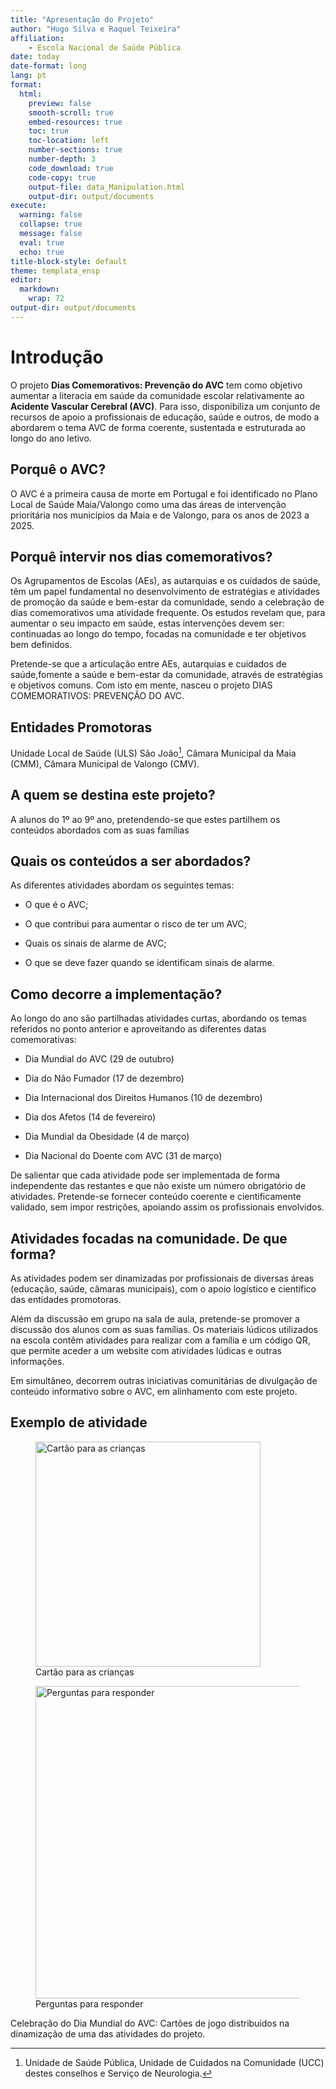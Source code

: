 ```yaml
---
title: "Apresentação do Projeto"
author: "Hugo Silva e Raquel Teixeira"
affiliation: 
    - Escola Nacional de Saúde Pública
date: today
date-format: long
lang: pt 
format:
  html:
    preview: false
    smooth-scroll: true
    embed-resources: true
    toc: true
    toc-location: left
    number-sections: true
    number-depth: 3
    code_download: true
    code-copy: true
    output-file: data_Manipulation.html
    output-dir: output/documents
execute:
  warning: false
  collapse: true
  message: false
  eval: true
  echo: true
title-block-style: default
theme: templata_ensp
editor: 
  markdown: 
    wrap: 72
output-dir: output/documents
---
```


# Introdução
O projeto **Dias Comemorativos: Prevenção do AVC** tem como objetivo aumentar a literacia em saúde da comunidade escolar relativamente ao **Acidente Vascular Cerebral (AVC)**. Para isso, disponibiliza um conjunto de recursos de apoio a profissionais de educação, saúde e outros, de modo a abordarem o tema AVC de forma coerente, sustentada e estruturada ao longo do ano letivo.

## Porquê o AVC? 
O AVC é a primeira causa de morte em Portugal e foi identificado no Plano Local de Saúde Maia/Valongo como uma das áreas de intervenção prioritária nos municípios da Maia e de Valongo, para os anos de 2023 a 2025.

## Porquê intervir nos dias comemorativos? 
Os Agrupamentos de Escolas (AEs), as autarquias e os cuidados de saúde, têm um papel fundamental no desenvolvimento de estratégias e atividades de promoção da saúde e bem-estar da comunidade, sendo a celebração de dias comemorativos uma
atividade frequente. Os estudos revelam que, para aumentar o seu impacto em saúde, estas intervenções devem ser: continuadas ao longo do tempo, focadas na comunidade e ter objetivos bem definidos.

Pretende-se que a articulação entre AEs, autarquias e cuidados de saúde,fomente a saúde e bem-estar da comunidade, através de estratégias e objetivos comuns. Com isto em mente, nasceu o projeto DIAS COMEMORATIVOS: PREVENÇÃO DO AVC.

## Entidades Promotoras 
Unidade Local de Saúde (ULS) São João[^1], Câmara Municipal da Maia (CMM), Câmara Municipal de Valongo (CMV).

[^1]: Unidade de Saúde Pública, Unidade de Cuidados na Comunidade (UCC) destes conselhos e Serviço de Neurologia.

## A quem se destina este projeto? 
A alunos do 1º ao 9º ano, pretendendo-se que estes partilhem os conteúdos abordados com as suas famílias

## Quais os conteúdos a ser abordados? 
As diferentes atividades abordam os seguintes temas:

-   O que é o AVC;

-   O que contribui para aumentar o risco de ter um AVC;

-   Quais os sinais de alarme de AVC;

-   O que se deve fazer quando se identificam sinais de alarme.

## Como decorre a implementação? 
Ao longo do ano são partilhadas atividades curtas, abordando os temas referidos no ponto anterior e aproveitando as diferentes datas comemorativas:

-   Dia Mundial do AVC (29 de outubro)

-   Dia do Não Fumador (17 de dezembro)

-   Dia Internacional dos Direitos Humanos (10 de dezembro)

-   Dia dos Afetos (14 de fevereiro)

-   Dia Mundial da Obesidade (4 de março)

-   Dia Nacional do Doente com AVC (31 de março)

De salientar que cada atividade pode ser implementada de forma independente das restantes e que não existe um número obrigatório de atividades. Pretende-se fornecer conteúdo coerente e cientificamente validado, sem impor restrições, apoiando assim os profissionais envolvidos.

## Atividades focadas na comunidade. De que forma? 
As atividades podem ser dinamizadas por profissionais de diversas áreas (educação, saúde, câmaras municipais), com o apoio logístico e científico das entidades promotoras.

Além da discussão em grupo na sala de aula, pretende-se promover a discussão dos alunos com as suas famílias. Os materiais lúdicos utilizados na escola contêm atividades para realizar com a família e um código QR, que permite aceder a um website com atividades lúdicas e outras informações.

Em simultâneo, decorrem outras iniciativas comunitárias de divulgação de conteúdo informativo sobre o AVC, em alinhamento com este projeto.

## Exemplo de atividade
::: {#fig-maps layout-ncol="2"}
![Cartão para as crianças](images/loto_AVC.png){#fig-card width="360"}

![Perguntas para responder](images/lotoperg_AVC.png){#fig-perg
width="500"}

Celebração do Dia Mundial do AVC: Cartões de jogo distribuídos na dinamização de uma das atividades do projeto.
:::

